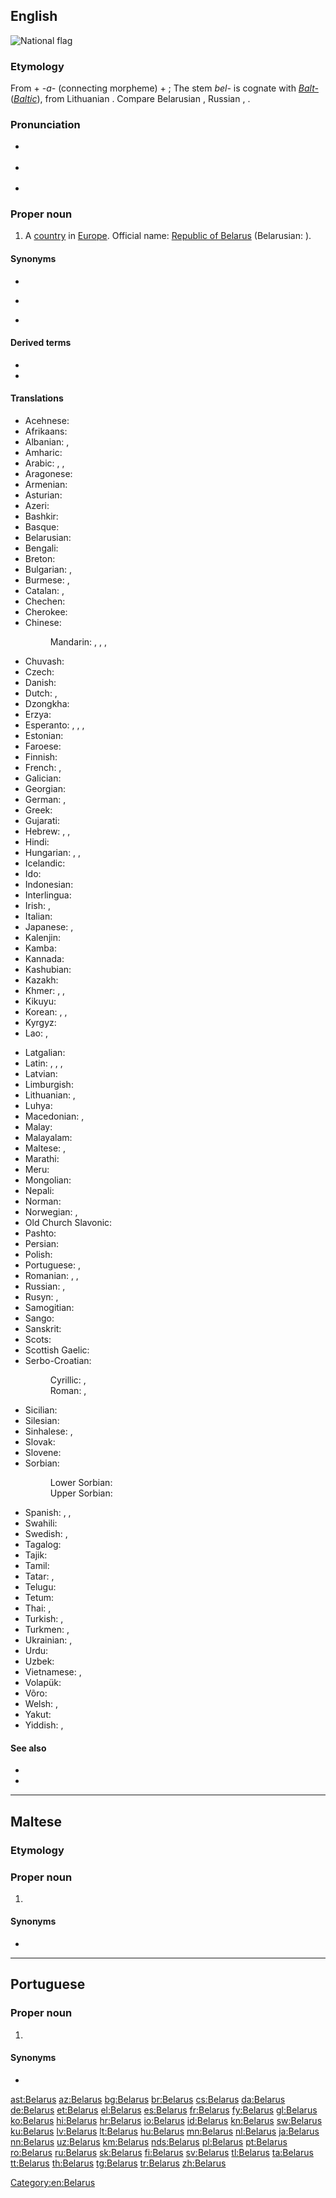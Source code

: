 {{also|belarús|Bélarus|Belarús|Bêlarus|Belarus'}}
==English==
[[Image:Flag of Belarus.svg|thumb|National flag]]
{{wikipedia}}

===Etymology===
From {{etyl|sla|en}} {{m|sla-pro|*bel||white}} + ''-a-'' (connecting morpheme) + {{m|orv|Русь||[[Ruthenia]]}}; The stem ''bel-'' is cognate with ''[[Balt-]]'' (''[[Baltic]]''), from Lithuanian {{m|lt|baltas||white}}. Compare Belarusian {{m|be|Белару́сь}}, Russian {{m|ru|Белару́сь}}, {{m|ru|Белору́ссия}}.

===Pronunciation===
* {{a|UK}} {{IPA|/ˌbɛləˈɹuːs/|lang=en}}
* {{a|US}} {{IPA|/ˌbɛləˈɹus/|/ˌbeɪləˈɹus/|[ˌbɛlɪ̈ˈɹus]|[ˌbeɪ̯lɪ̈ˈɹus]|lang=en}}
* {{audio|en-us-Belarus.ogg|Audio (US)|lang=en}}

===Proper noun===
{{en-proper noun}}

# A [[country]] in [[Europe]]. Official name: [[Republic of Belarus]] (Belarusian: {{l|be|Рэспу́блiка Белару́сь}}).

====Synonyms====
* {{l|en|Belorussia}}
* {{l|en|Byelorussia}} {{qualifier|obsolete}}
* {{l|en|White Russia}} {{qualifier|obsolete}}

====Derived terms====
* {{l|en|Belarusian}}
* {{l|en|Byelorussian SSR}}

====Translations====
{{trans-top|country}}
* Acehnese: {{t|ace|Bèlarusia}}
* Afrikaans: {{t|af|Wit-Rusland}}
* Albanian: {{t+|sq|Bjellorusia|f}}, {{t|sq|Bjellorusi|f}} {{q|indefinite}}
* Amharic: {{t|am|ቤላሩስ|sc=Ethi}}
* Arabic: {{t|ar|بِيلَارُوسِيَا|f|tr=bilarūsiyā}}, {{t|ar|رُوسْيَا اَلْبَيْضَاء|f}}, {{t|ar|بِيلَارُوس|f}}
* Aragonese: {{t|an|Belarrusia}}
* Armenian: {{t|hy|Բելառուս}}
* Asturian: {{t+|ast|Bielorrusia}}
* Azeri: {{t+|az|Belarus}}
* Bashkir: {{t|ba|Беларусь|sc=Cyrl}}
* Basque: {{t+|eu|Bielorrusia}}
* Belarusian: {{t+|be|Белару́сь|f}}
* Bengali: {{t+|bn|বেলারুশ|sc=Beng}}
* Breton: {{t+|br|Belarus}}
* Bulgarian: {{t+|bg|Белару́с|f}}, {{t|bg|Белору́сия|f|sc=Cyrl}}
* Burmese: {{t|my|ဘီလာရုဇ်နိုင်ငံ|sc=Mymr}}, {{t|my|ဘီလာရုဇ်|sc=Mymr}}
* Catalan: {{t+|ca|Bielorússia|f}}, {{t|ca|Bielarús|m}}
* Chechen: {{t|ce|Кlайгlаскхийн}}
* Cherokee: {{t|chr|ᏇᎳᎷᏏ|sc=Cher}}
* Chinese:
*: Mandarin: {{t+|cmn|白俄羅斯|sc=Hani}}, {{t+|cmn|白俄罗斯|tr=Bái'éluōsī|sc=Hani}}, {{t|cmn|白俄國|sc=Hani}}, {{t|cmn|白俄国|tr=Bái'éguó|sc=Hani}}
* Chuvash: {{t|cv|Беларуç|sc=Cyrl}}
* Czech: {{t+|cs|Bělorusko|n}}
* Danish: {{t+|da|Hviderusland|n}}
* Dutch: {{t+|nl|Wit-Rusland}}, {{t|nl|Belaroes}}
* Dzongkha: {{t|dz|བེ་ལ་རུ་སུ།|sc=Tibt}}
* Erzya: {{t|myv|Белорузия}}
* Esperanto: {{t|eo|Bjelorusio}}, {{t|eo|Belorusujo}}, {{t|eo|Belorusio}}, {{t|eo|Bjelorusujo}}
* Estonian: {{t+|et|Valgevene}}
* Faroese: {{t|fo|Hvítarussland|n}}
* Finnish: {{t+|fi|Valko-Venäjä}}
* French: {{t+|fr|Biélorussie|f}}, {{t+|fr|Bélarus|m}}
* Galician: {{t+|gl|Bielorrusia}}
* Georgian: {{t|ka|ბელარუსი|sc=Geor}}
* German: {{t+|de|Weißrussland|n}}, {{qualifier|official}} {{t+|de|Belarus|f}}
* Greek: {{t+|el|Λευκορωσία|f}}
* Gujarati: {{t|gu|બેલારુસ|tr=belārus|sc=Gujr}}
* Hebrew: {{t|he|בֵּלָארוּס|f|tr=belarús}}, {{t|he|בֵּלָרוּס|f|tr=belarús}}, {{t|he|רוּסְיָה הַלְּבָנָה|f|tr=rúsya hal'vaná}}
* Hindi: {{t+|hi|बेलारूस|m}}
* Hungarian: {{t+|hu|Fehéroroszország}}, {{t+|hu|Belarusz}}, {{qualifier|official}} {{t|hu|Belarusz Köztársaság}}
* Icelandic: {{t+|is|Hvíta-Rússland|n}}
* Ido: {{t+|io|Bielorusia}}
* Indonesian: {{t+|id|Belarus}}
* Interlingua: {{t|ia|Bielorussia}}
* Irish: {{t|ga|Bealarúis|f|alt=An Bhealarúis}}, {{t|ga|Poblacht na Bealarúise|f}}
* Italian: {{t+|it|Bielorussia|f}}
* Japanese: {{t+|ja|ベラルーシ|tr=Berarūshi}}, {{t|ja|ベロルシア|tr=Berorushia}}
* Kalenjin: {{t|kln|Belarus}}
* Kamba: {{t|kam|Belarusi}}
* Kannada: {{t+|kn|ಬೆಲಾರುಸ್|sc=Knda}}
* Kashubian: {{t|csb|Biôłorusjô|f}}
* Kazakh: {{t|kk|Беларус|sc=Cyrl}}
* Khmer: {{t+|km|បេឡារុស|tr=belaaruuh|sc=Khmr}}, {{t|km|បេឡារុស្ស|tr=beḷāruss|sc=Khmr}}, {{t|km|បែឡារូស|tr=bæḷārūs|sc=Khmr}}
* Kikuyu: {{t|ki|Belarus}}
* Korean: {{t|ko|^벨라루스|sc=Hang}}, {{t|ko|^백러시아|sc=Kore}}, {{t|ko|^벨로루시|sc=Kore}}
* Kyrgyz: {{t|ky|Беларусь|sc=Cyrl}}
* Lao: {{t|lo|ເບນລາຮັສ|sc=Laoo}}, {{t|lo|ເບລາລຸດ|sc=Laoo}}
{{trans-mid}}
* Latgalian: {{t|ltg|Boltkrīveja|f}}
* Latin: {{t|la|Ruthenia Alba|f}}, {{t|la|Belorussia|f}}, {{t|la|Russia Alba|f}}, {{t|la|Albarussia|f}}
* Latvian: {{t+|lv|Baltkrievija|f}}
* Limburgish: {{t|li|Wit-Rusland}}
* Lithuanian: {{t+|lt|Baltarusija|f}}, {{t+|lt|Gudija|f}}
* Luhya: {{t|luy|Belarusi}}
* Macedonian: {{t+|mk|Белорусија|f}}, {{t|mk|Беларус|f|sc=Cyrl}}
* Malay: {{t|ms|Belarus}}
* Malayalam: {{t|ml|ബെലാറുസ്|sc=Mlym}}
* Maltese: {{t|mt|Belarus}}, {{t|mt|Belarussja}}
* Marathi: {{t|mr|बेलारूस|sc=Deva}}
* Meru: {{t|mer|Belarus}}
* Mongolian: {{t|mn|Беларусь|sc=Cyrl}}
* Nepali: {{t|ne|बेलारुस|tr=belārus|sc=Deva}}
* Norman: {{t|nrf|Bêlarus|m}}
* Norwegian: {{t+|no|Hviterussland}} {{qualifier|Bokmål}}, {{t+|no|Kviterussland}} {{qualifier|Nynorsk}}
* Old Church Slavonic: {{t|cu|Бѣла Роусь|f|sc=Cyrs}}
* Pashto: {{t|ps|بېلاروس|sc=ps-Arab}}
* Persian: {{t+|fa|بلاروس|tr=belârus}}
* Polish: {{t+|pl|Białoruś|f}}
* Portuguese: {{t+|pt|Bielorrússia|f}}, {{t+|pt|Belarus}}
* Romanian: {{t+|ro|Belarus|f}}, {{t|ro|Rutenia Albă|f}}, {{t+|ro|Bielorusia|f}}
* Russian: {{t+|ru|Белару́сь|f}}, {{t+|ru|Белору́ссия|f}}
* Rusyn: {{t|rue|Білору́сія|f}}, {{t|rue|Белару́сь|f}}
* Samogitian: {{t|sgs|Baltarosėjė}}
* Sango: {{t|sg|Belarüsi}}
* Sanskrit: {{t|sa|बेलारूस|sc=Deva}}
* Scots: {{t|sco|Belaroushie}}
* Scottish Gaelic: {{t|gd|Bealaruis|f}}
* Serbo-Croatian:
*: Cyrillic: {{t|sh|Белорусија|f|sc=Cyrl}}, {{t|sh|Бјелорусија|f|sc=Cyrl}}
*: Roman: {{t|sh|Belorusija|f}}, {{t+|sh|Bjelorusija|f}}
* Sicilian: {{t|scn|Bielorussia|f}}
* Silesian: {{t|szl|Bjołoruś|f}}
* Sinhalese: {{t|si|බෙලාරස්|sc=Sinh}}, {{t|si|බෙලාරූස්|sc=Sinh}}
* Slovak: {{t|sk|Bielorusko|n}}
* Slovene: {{t+|sl|Belorúsija|f}}
* Sorbian:
*: Lower Sorbian: {{t|dsb|Běłoruska|f}}
*: Upper Sorbian: {{t|hsb|Běłoruska|f}}
* Spanish: {{t+|es|Bielorrusia|f}}, {{t|es|Belarús|m}}, {{t|es|Rusia Blanca|f}}
* Swahili: {{t+|sw|Belarusi}}
* Swedish: {{t+|sv|Vitryssland}}, {{t+|sv|Belarus}}
* Tagalog: {{t+|tl|Belarus}}
* Tajik: {{t|tg|Беларус|sc=Cyrl}}
* Tamil: {{t|ta|பெலருஸ்|sc=Taml}}
* Tatar: {{t|tt|Беларус|sc=Cyrl}}, {{t|tt|Беларусия|sc=Cyrl}}
* Telugu: {{t+|te|బెలారస్|sc=Telu}}
* Tetum: {{t|tet|Bielorúsia}}
* Thai: {{t+|th|เบลารุส}}, {{t|th|ประเทศเบลารุส|tr=bprà-têet bee-laa-rút}}
* Turkish: {{t+|tr|Beyaz Rusya}}, {{t+|tr|Belarus}}
* Turkmen: {{t|tk|Belarus}}, {{t|tk|Belorussiýa}}
* Ukrainian: {{t+|uk|Білору́сь|f}}, {{t|uk|Білору́сія|f|sc=Cyrl}}
* Urdu: {{t|ur|بیلارس|m|tr=belārūs}}
* Uzbek: {{t+|uz|Belarus}}
* Vietnamese: {{t|vi|Bê-la-rút}}, {{t|vi|Bạch Nga}}
* Volapük: {{t|vo|Belarusän}}
* Võro: {{t|vro|Valgõvinne}}
* Welsh: {{t|cy|Belarws}}, {{t|cy|Rwsia Wen}}
* Yakut: {{t|sah|Беларусь|sc=Cyrl}}
* Yiddish: {{t|yi|ווײַסרוסלאַנד|n|sc=Hebr}}, {{t|yi|בעלאָרוסיע|n|sc=Hebr}}
{{trans-bottom}}

====See also====
* {{l|en|Appendix:Place names in Belarus}}
* {{list:countries of Europe/en}}

[[Category:en:Belarus]]

----

==Maltese==

===Etymology===
{{rfe|lang=mt}}

===Proper noun===
{{head|mt|proper noun|g=m}}

# {{l|en|Belarus}}

====Synonyms====
* {{l|mt|Belarussja}}

----

==Portuguese==

===Proper noun===
{{pt-proper noun|f}}

# {{place|pt|country|in eastern|continent/Europe|t1=Belarus}}

====Synonyms====
* {{l|pt|Bielorrússia}}

[[ast:Belarus]]
[[az:Belarus]]
[[bg:Belarus]]
[[br:Belarus]]
[[cs:Belarus]]
[[da:Belarus]]
[[de:Belarus]]
[[et:Belarus]]
[[el:Belarus]]
[[es:Belarus]]
[[fr:Belarus]]
[[fy:Belarus]]
[[gl:Belarus]]
[[ko:Belarus]]
[[hi:Belarus]]
[[hr:Belarus]]
[[io:Belarus]]
[[id:Belarus]]
[[kn:Belarus]]
[[sw:Belarus]]
[[ku:Belarus]]
[[lv:Belarus]]
[[lt:Belarus]]
[[hu:Belarus]]
[[mn:Belarus]]
[[nl:Belarus]]
[[ja:Belarus]]
[[nn:Belarus]]
[[uz:Belarus]]
[[km:Belarus]]
[[nds:Belarus]]
[[pl:Belarus]]
[[pt:Belarus]]
[[ro:Belarus]]
[[ru:Belarus]]
[[sk:Belarus]]
[[fi:Belarus]]
[[sv:Belarus]]
[[tl:Belarus]]
[[ta:Belarus]]
[[tt:Belarus]]
[[th:Belarus]]
[[tg:Belarus]]
[[tr:Belarus]]
[[zh:Belarus]]